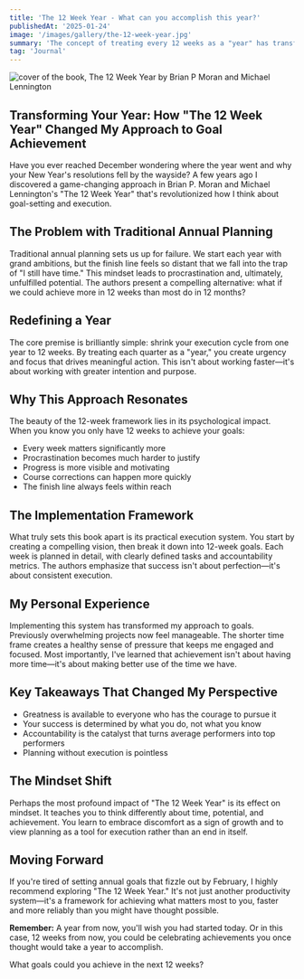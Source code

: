 ```yaml
---
title: 'The 12 Week Year - What can you accomplish this year?'
publishedAt: '2025-01-24'
image: '/images/gallery/the-12-week-year.jpg'
summary: 'The concept of treating every 12 weeks as a "year" has transformed the way I achieve goals by creating real urgency and making overwhelming objectives manageable through shorter execution cycles.'
tag: 'Journal'
---
```


<img
  src='/images/gallery/the-12-week-year.jpg'
  alt='cover of the book, The 12 Week Year by Brian P Moran and Michael Lennington'
/>

## Transforming Your Year: How "The 12 Week Year" Changed My Approach to Goal Achievement

Have you ever reached December wondering where the year went and why your New Year's resolutions fell by the wayside? A few years ago I discovered a game-changing approach in Brian P. Moran and Michael Lennington's "The 12 Week Year" that's revolutionized how I think about goal-setting and execution.

## The Problem with Traditional Annual Planning

Traditional annual planning sets us up for failure. We start each year with grand ambitions, but the finish line feels so distant that we fall into the trap of "I still have time." This mindset leads to procrastination and, ultimately, unfulfilled potential. The authors present a compelling alternative: what if we could achieve more in 12 weeks than most do in 12 months?

## Redefining a Year

The core premise is brilliantly simple: shrink your execution cycle from one year to 12 weeks. By treating each quarter as a "year," you create urgency and focus that drives meaningful action. This isn't about working faster—it's about working with greater intention and purpose.

## Why This Approach Resonates

The beauty of the 12-week framework lies in its psychological impact. When you know you only have 12 weeks to achieve your goals:

- Every week matters significantly more
- Procrastination becomes much harder to justify
- Progress is more visible and motivating
- Course corrections can happen more quickly
- The finish line always feels within reach

## The Implementation Framework

What truly sets this book apart is its practical execution system. You start by creating a compelling vision, then break it down into 12-week goals. Each week is planned in detail, with clearly defined tasks and accountability metrics. The authors emphasize that success isn't about perfection—it's about consistent execution.

## My Personal Experience

Implementing this system has transformed my approach to goals. Previously overwhelming projects now feel manageable. The shorter time frame creates a healthy sense of pressure that keeps me engaged and focused. Most importantly, I've learned that achievement isn't about having more time—it's about making better use of the time we have.

## Key Takeaways That Changed My Perspective

- Greatness is available to everyone who has the courage to pursue it
- Your success is determined by what you do, not what you know
- Accountability is the catalyst that turns average performers into top performers
- Planning without execution is pointless

## The Mindset Shift

Perhaps the most profound impact of "The 12 Week Year" is its effect on mindset. It teaches you to think differently about time, potential, and achievement. You learn to embrace discomfort as a sign of growth and to view planning as a tool for execution rather than an end in itself.

## Moving Forward

If you're tired of setting annual goals that fizzle out by February, I highly recommend exploring "The 12 Week Year." It's not just another productivity system—it's a framework for achieving what matters most to you, faster and more reliably than you might have thought possible.

<strong>Remember:</strong> A year from now, you'll wish you had started today. Or
in this case, 12 weeks from now, you could be celebrating achievements you once thought
would take a year to accomplish.

What goals could you achieve in the next 12 weeks?
